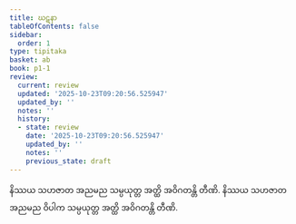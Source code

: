 ```yaml
---
title: ဃဋနာ
tableOfContents: false
sidebar:
  order: 1
type: tipitaka
basket: ab
book: p1-1
review:
  current: review
  updated: '2025-10-23T09:20:56.525947'
  updated_by: ''
  notes: ''
  history:
  - state: review
    date: '2025-10-23T09:20:56.525947'
    updated_by: ''
    notes: ''
    previous_state: draft
---
```



<ReviewStatus review={frontmatter.review} showDetails={true} />

<HypothesisAnnotation frontmatter={frontmatter} />

<DynamicBreadcrumb />

<Paragraph number="1966" book="p1-1">
နိဿယ သဟဇာတ အညမည သမ္ပယုတ္တ အတ္ထိ အဝိဂတန္တိ တီဏိ. နိဿယ သဟဇာတ အညမည ဝိပါက သမ္ပယုတ္တ အတ္ထိ အဝိဂတန္တိ တီဏိ.
</Paragraph>